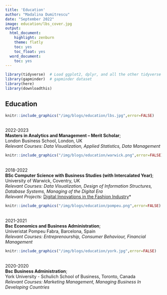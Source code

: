 ```yaml
---
title: 'Education'
author: "Madalina Dumitrescu"
date: "September 2022"
image: education/lbs_cover.jpg
output:
  html_document:
    highlight: zenburn
    theme: flatly
    toc: yes
    toc_float: yes
  word_document:
    toc: yes
---
```

```r
library(tidyverse)  # Load ggplot2, dplyr, and all the other tidyverse packages
library(gapminder)  # gapminder dataset
library(here)
library(downloadthis)
```

Education
---------
```r
knitr::include_graphics("/img/blogs/education/lbs.jpg",error=FALSE)
```
<br>
2022-2023 <br>
 **Masters in Analytics and Management – Merit Scholar**;<br>
     London Business School, London, UK <br>
     *Relevant Courses: Data Visualization, Applied Statistics, Data Management * <br>

    
    
```r
knitr::include_graphics("/img/blogs/education/warwick.png",error=FALSE)
```
<br>
2018-2022 <br>
 **BSc Computer Science with Business Studies (with Intercalated Year)**; <br>
      University of Warwick, Coventry, UK <br>
    *Relevant Courses: Data Visualization, Design of Information Structures, Database Systems, Managing of the            Digital Era* <br>
    *Relevant Projects: *[Digital Innovations in the Fashion Industry](/files/final_project.pdf)*
    
```r
knitr::include_graphics("/img/blogs/education/pompeu.png",error=FALSE)
```
<br>
2021-2021 <br>
 **Bsc Economics and Business Administration**; <br>
      Univeristat Pompeu Fabra, Barcelona, Spain <br>
    *Relevant Courses: Entreprenourship, Consumer Behaviour, Financial Management* <br>
    
```r
knitr::include_graphics("/img/blogs/education/york.jpg",error=FALSE)
```
<br>
2020-2020 <br>
 **Bsc Business Administration**; <br>
      York University - Schulich School of Business, Toronto, Canada <br>
    *Relevant Courses: Marketing Management, Managing Business In Developing Countries * <br>

